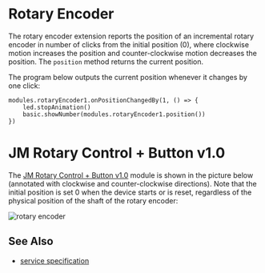 # Rotary Encoder

The rotary encoder extension reports the position of an incremental
rotary encoder in number of clicks from the initial position (0),
where clockwise motion increases the position and counter-clockwise
motion decreases the position. 
The `position` method returns the current position. 

The program below outputs the current position whenever it changes by one click:

```blocks
modules.rotaryEncoder1.onPositionChangedBy(1, () => {
    led.stopAnimation()
    basic.showNumber(modules.rotaryEncoder1.position())
})
```

# JM Rotary Control + Button v1.0

The [JM Rotary Control + Button v1.0](/devices/microsoft/research/jmrotarycontrolbuttonv10) module 
is shown in the picture below (annotated with clockwise and counter-clockwise directions). Note that 
the initial position is set 0 when the device starts or is reset, regardless of the physical position
of the shaft of the rotary encoder:

![rotary encoder](./rotaryencoder.png)

## See Also

- [service specification](/services/rotaryencoder/)

